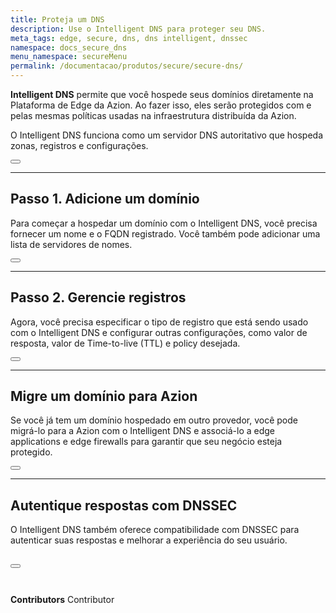 ```yaml
---
title: Proteja um DNS 
description: Use o Intelligent DNS para proteger seu DNS.
meta_tags: edge, secure, dns, dns intelligent, dnssec
namespace: docs_secure_dns
menu_namespace: secureMenu
permalink: /documentacao/produtos/secure/secure-dns/
---
```



**Intelligent DNS** permite que você hospede seus domínios diretamente na Plataforma de Edge da Azion. Ao fazer isso, eles serão protegidos com e pelas mesmas políticas usadas na infraestrutura distribuída da Azion.

O Intelligent DNS funciona como um servidor DNS autoritativo que hospeda zonas, registros e configurações.

<Button href="/pt-br/documentacao/produtos/intelligent-dns/" text="saiba mais sobre intelligent dns" variant="secondary"></Button>

---

## Passo 1. Adicione um domínio

Para começar a hospedar um domínio com o Intelligent DNS, você precisa fornecer um nome e o FQDN registrado. Você também pode adicionar uma lista de servidores de nomes.

<Button href="/pt-br/documentacao/produtos/guias/secure/definir-main-settings-intelligent-dns/" text="saiba mais sobre configurar intelligent dns" variant="secondary"></Button>

---

## Passo 2. Gerencie registros

Agora, você precisa especificar o tipo de registro que está sendo usado com o Intelligent DNS e configurar outras configurações, como valor de resposta, valor de Time-to-live (TTL) e policy desejada.

<Button href="/pt-br/documentacao/produtos/guias/secure/adicionar-registros/" text="saiba mais sobre adicionar registros" variant="secondary"></Button>

---

## Migre um domínio para Azion

Se você já tem um domínio hospedado em outro provedor, você pode migrá-lo para a Azion com o Intelligent DNS e associá-lo a edge applications e edge firewalls para garantir que seu negócio esteja protegido.

<Button href="/pt-br/documentacao/produtos/guias/migrar-ns-para-a-azion/" text="saiba mais sobre migrar um NS" variant="secondary"></Button>

---

## Autentique respostas com DNSSEC

O Intelligent DNS também oferece compatibilidade com DNSSEC para autenticar suas respostas e melhorar a experiência do seu usuário.

<Button href="/pt-br/documentacao/produtos/guias/secure/ativar-dnssec/" text="saiba mais sobre ativar dnssec" variant="secondary"></Button>
<br /><br />
---

**Contributors** <ContributorList>Contributor</ContributorList>
